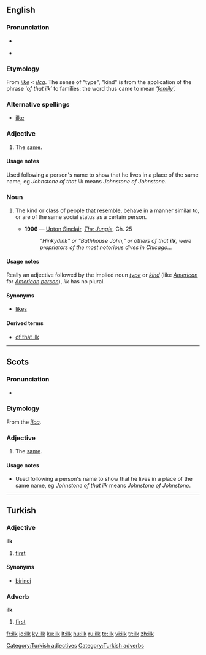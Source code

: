 {{was wotd|2006|June|8}}
==English==

===Pronunciation===
* {{IPA|/ɪlk/}}
* {{audio|en-us-ilk.ogg|Audio (US)}}
*: {{rhymes|ɪlk}}

===Etymology===
From {{etyl|enm}} ''[[ilke]]'' < {{etyl|ang}} ''[[īlca]]''. The sense of "type", "kind" is from the application of the phrase ‘''of that ilk''’ to families: the word thus came to mean ‘''[[family]]''’.

===Alternative spellings===
* [[ilke]]

===Adjective===
{{en-adj|-}}

# {{context|Scottish|and|Northern|_|UK}} The [[same]].

====Usage notes====
Used following a person's name to show that he lives in a place of the same name, eg ''Johnstone of that ilk'' means ''Johnstone of Johnstone''.

===Noun===
{{en-noun|-}}

# {{context|often|derogatory|or|humorous}} The kind or class of people that [[resemble]], [[behave]] in a manner similar to, or are of the same social status as a certain person.
#* '''1906''' — [[w:Upton Sinclair|Upton Sinclair]], ''[[s:The Jungle|The Jungle]]'', Ch. 25
#*: ''"Hinkydink" or "Bathhouse John," or others of that '''ilk''', were proprietors of the most notorious dives in Chicago...''

====Usage notes====
Really an adjective followed by the implied noun ''[[type]]'' or ''[[kind]]'' (like ''[[American]]'' for ''[[American]] [[person]]''), ''ilk'' has no plural.

====Synonyms====
* [[likes]]

====Derived terms====
* [[of that ilk]]

----

==Scots==

===Pronunciation===
* {{IPA|/ɪlk/|lang=sco}}

===Etymology===
From the {{etyl|ang|sco}} ''[[īlca]]''.

===Adjective===
{{en-adj|-}}

# The [[same]].

====Usage notes====
* Used following a person's name to show that he lives in a place of the same name, eg ''Johnstone of that ilk'' means ''Johnstone of Johnstone''.

----

==Turkish==

===Adjective===
'''ilk'''

# [[first]]

====Synonyms====
* [[birinci]]

===Adverb===
'''ilk'''

# [[first]]

[[Category:Turkish adjectives]]
[[Category:Turkish adverbs]]

[[fr:ilk]]
[[io:ilk]]
[[ky:ilk]]
[[ku:ilk]]
[[lt:ilk]]
[[hu:ilk]]
[[ru:ilk]]
[[te:ilk]]
[[vi:ilk]]
[[tr:ilk]]
[[zh:ilk]]